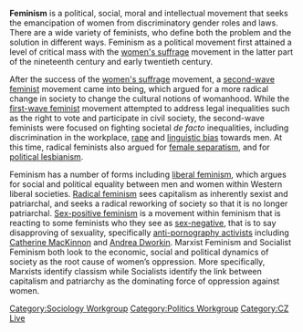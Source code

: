 {{subpages}}
'''Feminism''' is a political, social, moral and intellectual movement that seeks the emancipation of women from discriminatory gender roles and laws. There are a wide variety of feminists, who define both the problem and the solution in different ways. Feminism as a political movement first attained a level of critical mass with the [[women's suffrage]] movement in the latter part of the nineteenth century and early twentieth century.

After the success of the [[women's suffrage]] movement, a [[second-wave feminism|second-wave feminist]] movement came into being, which argued for a more radical change in society to change the cultural notions of womanhood. While the [[first-wave feminism|first-wave feminist]] movement attempted to address legal inequalities such as the right to vote and participate in civil society, the second-wave feminists were focused on fighting societal ''de facto'' inequalities, including discrimination in the workplace, [[rape]] and [[linguistic bias]] towards men. At this time, radical feminists also argued for [[female separatism]], and for [[political lesbianism]].

Feminism has a number of forms including [[liberal feminism]], which argues for social and political equality between men and women within Western liberal societies. [[Radical feminism]] sees capitalism as inherently sexist and patriarchal, and seeks a radical reworking of society so that it is no longer patriarchal. [[Sex-positive feminism]] is a movement within feminism that is reacting to some feminists who they see as [[sex-negative feminism|sex-negative]], that is to say disapproving of sexuality, specifically [[anti-pornography activism|anti-pornography activists]] including [[Catherine MacKinnon]] and [[Andrea Dworkin]].  Marxist Feminism and Socialist Feminism both look to the economic, social and political dynamics of society as the root cause of women’s oppression.  More specifically, Marxists identify classism while Socialists identify the link between capitalism and patriarchy as the dominating force of oppression against women.

[[Category:Sociology Workgroup]]
[[Category:Politics Workgroup]]
[[Category:CZ Live]]